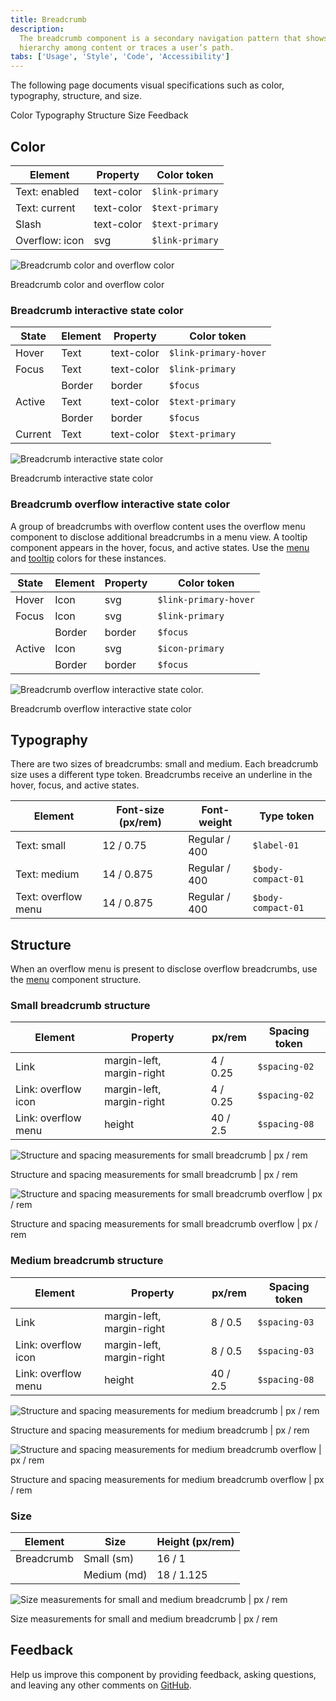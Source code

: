 ```yaml
---
title: Breadcrumb
description:
  The breadcrumb component is a secondary navigation pattern that shows
  hierarchy among content or traces a user’s path.
tabs: ['Usage', 'Style', 'Code', 'Accessibility']
---
```


<PageDescription>

The following page documents visual specifications such as color, typography,
structure, and size.

</PageDescription>

<AnchorLinks>

<AnchorLink>Color</AnchorLink>
<AnchorLink>Typography</AnchorLink>
<AnchorLink>Structure</AnchorLink>
<AnchorLink>Size</AnchorLink>
<AnchorLink>Feedback</AnchorLink>

</AnchorLinks>

## Color

| Element        | Property   | Color token     |
| -------------- | ---------- | --------------- |
| Text: enabled  | text-color | `$link-primary` |
| Text: current  | text-color | `$text-primary` |
| Slash          | text-color | `$text-primary` |
| Overflow: icon | svg        | `$link-primary` |

<Row>
<Column colLg={8}>

![Breadcrumb color and overflow color](images/breadcrumb-style-color-overflow-2.png)

<Caption>Breadcrumb color and overflow color</Caption>

</Column>
</Row>

### Breadcrumb interactive state color

| State   | Element | Property   | Color token           |
| ------- | ------- | ---------- | --------------------- |
| Hover   | Text    | text-color | `$link-primary-hover` |
| Focus   | Text    | text-color | `$link-primary`       |
|         | Border  | border     | `$focus`              |
| Active  | Text    | text-color | `$text-primary`       |
|         | Border  | border     | `$focus`              |
| Current | Text    | text-color | `$text-primary`       |

<Row>
<Column colLg={8}>

![Breadcrumb interactive state color](images/breadcrumb-style-interactive-state-color-1.png)

<Caption>Breadcrumb interactive state color</Caption>

</Column>
</Row>

### Breadcrumb overflow interactive state color

A group of breadcrumbs with overflow content uses the overflow menu component to
disclose additional breadcrumbs in a menu view. A tooltip component appears in
the hover, focus, and active states. Use the [menu](/components/menu/style) and
[tooltip](/components/tooltip/style) colors for these instances.

| State  | Element | Property | Color token           |
| ------ | ------- | -------- | --------------------- |
| Hover  | Icon    | svg      | `$link-primary-hover` |
| Focus  | Icon    | svg      | `$link-primary`       |
|        | Border  | border   | `$focus`              |
| Active | Icon    | svg      | `$icon-primary`       |
|        | Border  | border   | `$focus`              |

<Row>
<Column colLg={8}>

![Breadcrumb overflow interactive state color.](images/breadcrumb-style-interactive-state-color-overflow-1.png)

<Caption>Breadcrumb overflow interactive state color</Caption>

</Column>
</Row>

## Typography

There are two sizes of breadcrumbs: small and medium. Each breadcrumb size uses
a different type token. Breadcrumbs receive an underline in the hover, focus,
and active states.

| Element             | Font-size (px/rem) | Font-weight   | Type token         |
| ------------------- | ------------------ | ------------- | ------------------ |
| Text: small         | 12 / 0.75          | Regular / 400 | `$label-01`        |
| Text: medium        | 14 / 0.875         | Regular / 400 | `$body-compact-01` |
| Text: overflow menu | 14 / 0.875         | Regular / 400 | `$body-compact-01` |

## Structure

When an overflow menu is present to disclose overflow breadcrumbs, use the
[menu](/components/menu/style/#structure) component structure.

### Small breadcrumb structure

| Element             | Property                  | px/rem   | Spacing token |
| ------------------- | ------------------------- | -------- | ------------- |
| Link                | margin-left, margin-right | 4 / 0.25 | `$spacing-02` |
| Link: overflow icon | margin-left, margin-right | 4 / 0.25 | `$spacing-02` |
| Link: overflow menu | height                    | 40 / 2.5 | `$spacing-08` |

<div className="image--fixed">

![Structure and spacing measurements for small breadcrumb | px / rem](images/breadcrumb-style-structure-small-1.png)

</div>

<Caption fullWidth>
  Structure and spacing measurements for small breadcrumb | px / rem
</Caption>

<div className="image--fixed">

![Structure and spacing measurements for small breadcrumb overflow | px / rem](images/breadcrumb-style-structure-small-overflow-2.png)

</div>

<Caption fullWidth>
  Structure and spacing measurements for small breadcrumb overflow | px / rem
</Caption>

### Medium breadcrumb structure

| Element             | Property                  | px/rem   | Spacing token |
| ------------------- | ------------------------- | -------- | ------------- |
| Link                | margin-left, margin-right | 8 / 0.5  | `$spacing-03` |
| Link: overflow icon | margin-left, margin-right | 8 / 0.5  | `$spacing-03` |
| Link: overflow menu | height                    | 40 / 2.5 | `$spacing-08` |

<div className="image--fixed">

![Structure and spacing measurements for medium breadcrumb | px / rem](images/breadcrumb-style-structure-medium-1.png)

</div>

<Caption fullWidth>
  Structure and spacing measurements for medium breadcrumb | px / rem
</Caption>

<div className="image--fixed">

![Structure and spacing measurements for medium breadcrumb overflow | px / rem](images/breadcrumb-style-structure-medium-overflow-2.png)

</div>

<Caption fullWidth>
  Structure and spacing measurements for medium breadcrumb overflow | px / rem
</Caption>

### Size

| Element    | Size        | Height (px/rem) |
| ---------- | ----------- | --------------- |
| Breadcrumb | Small (sm)  | 16 / 1          |
|            | Medium (md) | 18 / 1.125      |

<Row>
<Column colLg={8}>

![Size measurements for small and medium breadcrumb | px / rem](images/breadcrumb-style-size.png)

<Caption>Size measurements for small and medium breadcrumb | px / rem</Caption>

</Column>
</Row>

## Feedback

Help us improve this component by providing feedback, asking questions, and
leaving any other comments on
[GitHub](https://github.com/carbon-design-system/carbon-website/issues/new?assignees=&labels=feedback&template=feedback.md).
